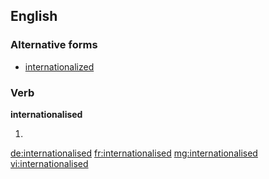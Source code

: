 ==English==

===Alternative forms===
* [[internationalized]]
===Verb===
'''internationalised'''
# {{past of|internationalise}}

[[de:internationalised]]
[[fr:internationalised]]
[[mg:internationalised]]
[[vi:internationalised]]